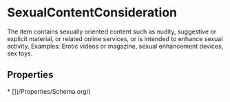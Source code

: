 # SexualContentConsideration

The item contains sexually oriented content such as nudity, suggestive or explicit material, or related online services, or is intended to enhance sexual activity. Examples: Erotic videos or magazine, sexual enhancement devices, sex toys.

## Properties

<Grid>
* [](/Properties/Schema.org/)

</Grid>

